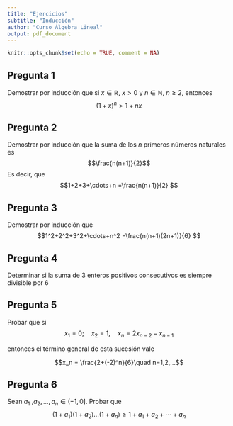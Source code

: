 ```yaml
---
title: "Ejercicios"
subtitle: "Inducción"
author: "Curso Álgebra Lineal"
output: pdf_document
---
```


```r
knitr::opts_chunk$set(echo = TRUE, comment = NA)
```

## Pregunta 1

Demostrar por inducción que si $x\in\mathbb{R}$, $x>0$ y $n\in\mathbb{N}$, $n\ge 2$, entonces $$(1+x)^n>1+nx$$

## Pregunta 2

Demostrar por inducción que la suma de los $n$ primeros números naturales es $$\frac{n(n+1)}{2}$$ Es decir, que $$1+2+3+\cdots+n =\frac{n(n+1)}{2} $$

## Pregunta 3

Demostrar por inducción que $$1^2+2^2+3^2+\cdots+n^2 =\frac{n(n+1)(2n+1)}{6} $$

## Pregunta 4

Determinar si la suma de 3 enteros positivos consecutivos es siempre divisible por 6

## Pregunta 5

Probar que si $$x_1 =0;\quad x_2 = 1,\quad x_n = 2x_{n-2}-x_{n-1}$$

entonces el término general de esta sucesión vale

$$x_n = \frac{2+(-2)^n}{6}\quad n=1,2,...$$

## Pregunta 6

Sean $a_1$ ,$a_2,\dots,a_n \in(-1,0]$. Probar que $$(1+a_1 )(1+ a_2)\dots (1+a_n)\ge1+a_1 + a_2 +\cdots+a_n$$
